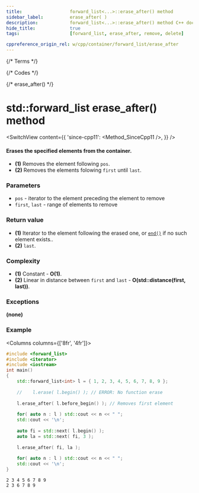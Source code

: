```yaml
---
title:					forward_list<...>::erase_after() method
sidebar_label:			erase_after( )
description:			forward_list<...>::erase_after() method C++ documentation
hide_title:				true
tags:					[forward_list, erase_after, remove, delete]

cppreference_origin_rel: w/cpp/container/forward_list/erase_after
---
```



{/* Terms */}

{/* Codes */}

{/* erase_after() */}

# std::forward_list erase_after() method

<SwitchView content={{
    'since-cpp11': <Method_SinceCpp11 />,
}} />

#### Erases the specified elements from the container.

 - **(1)** Removes the element following `pos`.
 - **(2)** Removes the elements folowing `first` until `last`.

### Parameters

 - `pos` - iterator to the element preceding the element to remove
 - `first`, `last` - range of elements to remove

### Return value

 - **(1)** Iterator to the element following the erased one, or [`end()`](end) if no such element exists..
 - **(2)** `last`.

### Complexity

 - **(1)** Constant - **O(1)**.
 - **(2)** Linear in distance between `first` and `last` - **O(std::distance(first, last))**.

### Exceptions

**(none)**

### Example

<Columns columns={['8fr', '4fr']}>
<div>

```cpp title='Main.cpp' showLineNumbers
#include <forward_list>
#include <iterator>
#include <iostream>
int main()
{
    std::forward_list<int> l = { 1, 2, 3, 4, 5, 6, 7, 8, 9 };
 
    //    l.erase( l.begin() ); // ERROR: No function erase
 
    l.erase_after( l.before_begin() ); // Removes first element
 
    for( auto n : l ) std::cout << n << " ";
    std::cout << '\n';
 
    auto fi = std::next( l.begin() );
    auto la = std::next( fi, 3 );
 
    l.erase_after( fi, la );
 
    for( auto n : l ) std::cout << n << " ";
    std::cout << '\n';
}
```

</div>
<div>

```plaintext title="Output"
2 3 4 5 6 7 8 9
2 3 6 7 8 9
```

</div>
</Columns>
